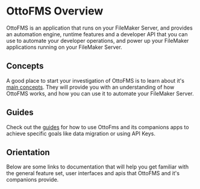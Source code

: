 
# OttoFMS Overview

OttoFMS is an application that runs on your FileMaker Server, and provides an automation engine, runtime features and a developer API that you can use to automate your developer operations, and power up your FileMaker applications running on your FileMaker Server.

## Concepts

A good place to start your investigation of OttoFMS is to learn about it's [main concepts](/concepts). They will provide you with an understanding of how OttoFMS works, and how you can use it to automate your FileMaker Server.

## Guides

Check out the [guides](/guides) for how to use OttoFms and its companions apps to achieve specific goals like data migration or using API Keys.

## Orientation

Below are some links to documentation that will help you get familiar with the general feature set, user interfaces and apis that OttoFMS and it's companions provide.

<Cards>
<Card title="Managing OttoFms" href="/managing-ottofms" />
<Card title="Web Console" href="/otto-console" />
<Card title="Developer API" href="/apidoc" />
<Card title="Version History" href="/ottofms-changelog" />
<Card title="Known Issues" href="/known-issues" />

</Cards>
